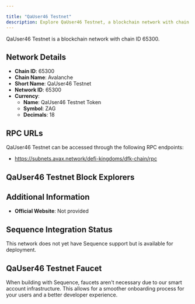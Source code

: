 ```yaml
---

title: "QaUser46 Testnet"
description: Explore QaUser46 Testnet, a blockchain network with chain ID 65300. Learn about its native currency, QaUser46 Testnet Token, and how to interact with the network.
---
```




QaUser46 Testnet is a blockchain network with chain ID 65300.

## Network Details

- **Chain ID**: 65300
- **Chain Name**: Avalanche
- **Short Name**: QaUser46 Testnet
- **Network ID**: 65300
- **Currency**: 
  - **Name**: QaUser46 Testnet Token
  - **Symbol**: ZAG
  - **Decimals**: 18

## RPC URLs

QaUser46 Testnet can be accessed through the following RPC endpoints:

- https://subnets.avax.network/defi-kingdoms/dfk-chain/rpc

## QaUser46 Testnet Block Explorers



## Additional Information

- **Official Website**: Not provided

## Sequence Integration Status

This network does not yet have Sequence support but is available for deployment.

## QaUser46 Testnet Faucet

When building with Sequence, faucets aren't necessary due to our smart account infrastructure. This allows for a smoother onboarding process for your users and a better developer experience.
